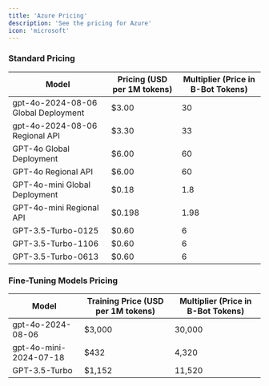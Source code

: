 ```yaml
---
title: 'Azure Pricing'
description: 'See the pricing for Azure'
icon: 'microsoft'
---
```


### Standard Pricing

| Model                        | Pricing (USD per 1M tokens) | Multiplier (Price in B-Bot Tokens) |
|------------------------------|------------------------------|------------------------------------|
| gpt-4o-2024-08-06 Global Deployment | $3.00                        | 30                                 |
| gpt-4o-2024-08-06 Regional API       | $3.30                        | 33                                 |
| GPT-4o Global Deployment            | $6.00                        | 60                                 |
| GPT-4o Regional API                  | $6.00                        | 60                                 |
| GPT-4o-mini Global Deployment        | $0.18                        | 1.8                                |
| GPT-4o-mini Regional API             | $0.198                       | 1.98                               |
| GPT-3.5-Turbo-0125                   | $0.60                        | 6                                  |
| GPT-3.5-Turbo-1106                   | $0.60                        | 6                                  |
| GPT-3.5-Turbo-0613                   | $0.60                        | 6                                  |

### Fine-Tuning Models Pricing

| Model                        | Training Price (USD per 1M tokens) | Multiplier (Price in B-Bot Tokens) |
|------------------------------|-------------------------------------|------------------------------------|
| gpt-4o-2024-08-06            | $3,000                              | 30,000                             |
| gpt-4o-mini-2024-07-18       | $432                                | 4,320                              |
| GPT-3.5-Turbo                | $1,152                              | 11,520                             |
